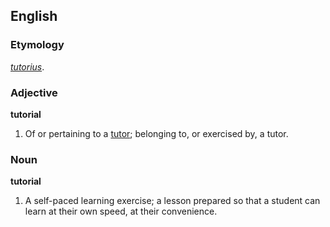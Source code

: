 ==English==

===Etymology===
{{L.}} ''[[tutorius]]''.

===Adjective===
'''tutorial'''
# Of or pertaining to a [[tutor]]; belonging to, or exercised by, a tutor.

===Noun===
'''tutorial'''
# A self-paced learning exercise; a lesson prepared so that a student can learn at their own speed, at their convenience.
